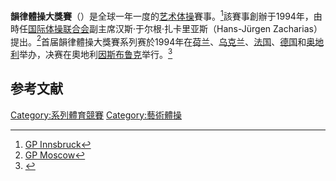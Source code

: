 {{NoteTA|G1=Sports}}
'''韻律體操大獎賽'''（{{lang-en|Rhythmic Gymnastics Grand Prix}}）是全球一年一度的[[艺术体操|艺术体操]]賽事。<ref>[http://grandprix-innsbruck.com/index.php/event GP Innsbruck]</ref>該賽事創辦于1994年，由時任[[国际体操联合会|国际体操联合会]]副主席汉斯·于尔根·扎卡里亚斯（Hans-Jürgen Zacharias）提出。<ref>[http://www.gymsymbol.com/calendar/moscow-grand-prix-2015 GP Moscow]</ref>首届韻律體操大獎賽系列赛於1994年在[[荷兰|荷兰]]、[[乌克兰|乌克兰]]、[[法国|法国]]、[[德国|德国]]和[[奥地利|奥地利]]举办，决赛在奧地利[[因斯布鲁克|因斯布鲁克]]举行。<ref>{{Cite web|title=GRAND PRIX of Rhythmic Gymnastics, History|url=http://www.rhythmic-grandprix.com/history_e.htm|accessdate=March 31, 2016|archiveurl=https://web.archive.org/web/20080303005548/http://www.rhythmic-grandprix.com/history_e.htm|archivedate=March 3, 2008}}</ref>

== 参考文献 ==
{{Reflist|3}}

[[Category:系列體育競賽|Category:系列體育競賽]]
[[Category:藝術體操|Category:藝術體操]]